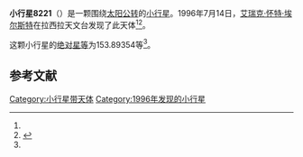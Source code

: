 {{Infobox planet
| bgcolour = #FFFFC0
| name = 8221 La Condamine
| symbol = 
| image = 
| caption = 
| discovery = yes
| discovery_ref = 
| discoverer = [[艾瑞克·怀特·埃尔斯特|艾瑞克·怀特·埃尔斯特]]
| discovery_site = [[拉西拉天文台|拉西拉天文台]] 
| discovered = 1996年7月14日
| designations = yes
| mp_name = 
| named_after = 
| alt_names = 1996 NA4/ 1991 PA4 / 1995 KW4
| mp_category = [[主带小行星|主带小行星]]
| orbit_ref = <ref name="a">[http://ssd.jpl.nasa.gov/sbdb.cgi?sstr=8221 8221 La Condamine] {{Wayback|url=http://ssd.jpl.nasa.gov/sbdb.cgi?sstr=8221 |date=20201124031030 }}，小行星數據庫瀏覽器（JPL Small-Body Database Browser）－[[美国国家航空航天局|美国国家航空航天局]]喷气推进实验室</ref>
| epoch = 2456400.5 (2013年4月18日更新)
| aphelion = {{convert|3.1035558|AU|km|3|abbr=on|lk=out}}
| perihelion = {{convert|2.6889372|AU|km|3|abbr=on}}
| semimajor = {{convert|2.8962465|AU|km|3|abbr=on}}
| eccentricity = 0.0715786
| period = 1800.32829 [[日|日]]<br />4.93[[儒略年|儒略年]]
| avg_speed = 
| inclination = 1.74750
| asc_node = 182.57004
| mean_anomaly = 
| arg_peri = 153.89354
| satellites = 
| physical_characteristics = yes
| dimensions = 
| mass = 
| density = 
| surface_grav = 
| escape_velocity = 
| sidereal_day = 
| axial_tilt = 
| pole_ecliptic_lat = 
| pole_ecliptic_lon = 
| albedo = 
| temperatures= 
| temp_name1 = 
| mean_temp_1 = 
| max_temp_1 = 
| temp_name2 = 
| max_temp_2 = 
| spectral_type = 
| abs_magnitude = 153.89354
}}

'''小行星8221'''（{{lang-en|8221 La Condamine}}）是一颗围绕[[太阳|太阳]][[公转|公转]]的[[小行星|小行星]]。1996年7月14日，[[艾瑞克·怀特·埃尔斯特|艾瑞克·怀特·埃尔斯特]]在拉西拉天文台发现了此天体<ref name="a" /><ref>{{cite news|title=小行星列表|url=http://cfa-www.harvard.edu/iau/lists/NumberedMPs.txt|accessdate=2013-07-08|newspaper=哈佛大学|archive-date=2008-05-17|archive-url=https://web.archive.org/web/20080517010638/http://cfa-www.harvard.edu/iau/lists/NumberedMPs.txt|dead-url=no}}</ref>。

这颗小行星的[[绝对星等|绝对星等]]为153.89354等<ref name="a" />。

==参考文献==
{{reflist}}
{{Minor Planet Number|[[小行星8220|小行星8220]]|[[小行星8222|小行星8222]]}}

{{小天体}}

[[Category:小行星带天体|Category:小行星带天体]]
[[Category:1996年发现的小行星|Category:1996年发现的小行星]]

{{asteroid-stub}}